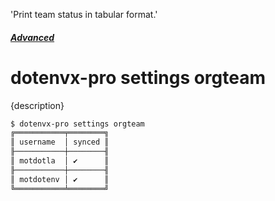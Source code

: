   'Print team status in tabular format.'

##### [Advanced](/docs/pro#advanced)
# dotenvx-pro settings orgteam

<p className="lead">{description}</p>

```sh
$ dotenvx-pro settings orgteam
╔═══════════╤════════╗
║ username  │ synced ║
╟───────────┼────────╢
║ motdotla  │ ✔      ║
╟───────────┼────────╢
║ motdotenv │ ✔      ║
╚═══════════╧════════╝
```
